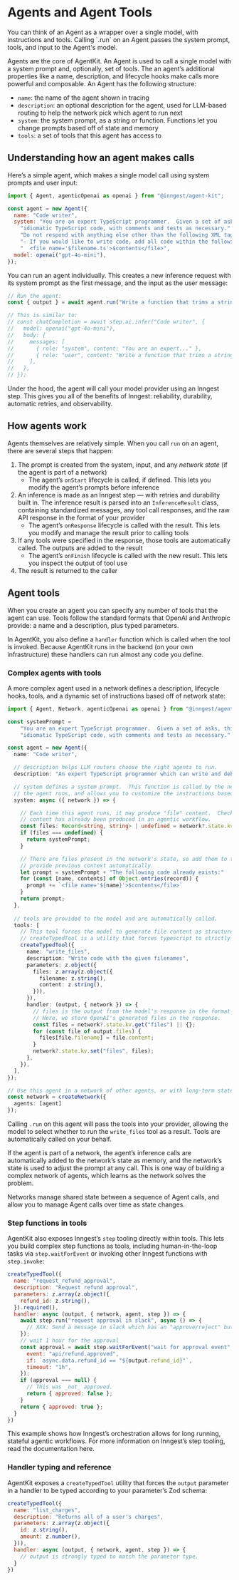
# Agents and Agent Tools

<Callout variant="info">
  You can think of an Agent as a wrapper over a single model, with instructions and tools.  Calling `.run` on an Agent
  passes the system prompt, tools, and input to the Agent's model.
</Callout>

Agents are the core of AgentKit.  An Agent is used to call a single model with a system prompt and, optionally, set of tools.  The an agent’s additional properties like a name, description, and lifecycle hooks make calls more powerful and composable.  An Agent has the following structure:

- `name`: the name of the agent shown in tracing
- `description`: an optional description for the agent, used for LLM-based routing to help the network pick which agent to run next
- `system`: the system prompt, as a string or function.  Functions let you change prompts based off of state and memory
- `tools`: a set of tools that this agent has access to


## Understanding how an agent makes calls

Here’s a simple agent, which makes a single model call using system prompts and user input:

```jsx
import { Agent, agenticOpenai as openai } from "@inngest/agent-kit";

const agent = new Agent({
  name: "Code writer",
  system: "You are an expert TypeScript programmer.  Given a set of asks, you think step-by-step to plan clean, " +
    "idiomatic TypeScript code, with comments and tests as necessary." +
    "Do not respond with anything else other than the following XML tags:" +
    "- If you would like to write code, add all code within the following tags (replace $filename and $contents appropriately):" +
    "  <file name='$filename.ts'>$contents</file>",
  model: openai("gpt-4o-mini"),
});

```

You can run an agent individually.  This creates a new inference request with its system prompt as the first message, and the input as the user message:

```jsx
// Run the agent:
const { output } = await agent.run("Write a function that trims a string");

// This is similar to:
// const chatCompletion = await step.ai.infer("Code writer", {
//   model: openai("gpt-4o-mini"),
//   body: {
//     messages: [
//       { role: "system", content: "You are an expert..." },
//       { role: "user", content: "Write a function that trims a string" }
//     ],
//   },
// });
```

Under the hood, the agent will call your model provider using an Inngest step.  This gives you all of the benefits of Inngest: reliability, durability, automatic retries, and observability. 

## How agents work

Agents themselves are relatively simple.  When you call `run` on an agent, there are several steps that happen:

1. The prompt is created from the system, input, and any *network state* (if the agent is part of a network)
    * The agent’s `onStart` lifecycle is called, if defined.  This lets you modify the agent’s prompts before inference
2. An inference is made as an Inngest step — with retries and durability built in. The inference result is parsed into an `InferenceResult` class, containing standardized messages, any tool call responses, and the raw API response in the format of your provider
    * The agent’s `onResponse` lifecycle is called with the result.  This lets you modify and manage the result prior to calling tools
4. If any tools were specified in the response, those tools are automatically called.  The outputs are added to the result
    * The agent’s `onFinish` lifecycle is called with the new result.  This lets you inspect the output of tool use
5. The result is returned to the caller

## Agent tools

When you create an agent you can specify any number of tools that the agent can use. Tools follow the standard formats that OpenAI and Anthropic provide: a name and a description, plus typed parameters.

In AgentKit, you also define a `handler` function which is called when the tool is invoked.  Because AgentKit runs in the backend (on your own infrastructure) these handlers can run almost any code you define.


### Complex agents with tools

A more complex agent used in a network defines a description, lifecycle hooks, tools, and a dynamic set of instructions based off of network state:

```ts
import { Agent, Network, agenticOpenai as openai } from "@inngest/agent-kit";

const systemPrompt =
    "You are an expert TypeScript programmer.  Given a set of asks, think step-by-step to plan clean, " +
    "idiomatic TypeScript code, with comments and tests as necessary."

const agent = new Agent({
  name: "Code writer",

  // description helps LLM routers choose the right agents to run.
  description: "An expert TypeScript programmer which can write and debug code",

  // system defines a system prompt.  This function is called by the network each time
  // the agent runs, and allows you to customize the instructions based off of past state.
  system: async ({ network }) => {

    // Each time this agent runs, it may produce "file" content.  Check if any
    // content has already been produced in an agentic workflow.
    const files: Record<string, string> | undefined = network?.state.kv.get("files")
    if (files === undefined) {
      return systemPrompt;
    }

    // There are files present in the network's state, so add them to the promp to help
    // provide previous context automatically.
    let prompt = systemPrompt + "The following code already exists:"
    for (const [name, contents] of Object.entries(record)) {
      prompt += `<file name='${name}'>$contents</file>`
    }
    return prompt;
  },
  
  // tools are provided to the model and are automatically called.
  tools: [
    // This tool forces the model to generate file content as structured data.
    // createTypedTool is a utility that forces typescript to strictly type the handler.
    createTypedTool({
      name: "write_files",
      description: "Write code with the given filenames",
      parameters: z.object({
        files: z.array(z.object({
          filename: z.string(),
          content: z.string(),
        })),
      }),
      handler: (output, { network }) => {
        // files is the output from the model's response in the format above.
        // Here, we store OpenAI's generated files in the response. 
        const files = network?.state.kv.get("files") || {};
        for (const file of output.files) {
          files[file.filename] = file.content;
        }
        network?.state.kv.set("files", files);
      },
    }),
  ],
});

// Use this agent in a network of other agents, or with long-term state.
const network = createNetwork({
  agents: [agent]
});

```

Calling `.run` on this agent will pass the tools into your provider, allowing the model to select whether to run the `write_files` tool as a result.  Tools are automatically called on your behalf.

If the agent is part of a network, the agent’s inference calls are automatically added to the network’s state as memory, and the network’s state is used to adjust the prompt at any call.  This is one way of building a complex network of agents, which learns as the network solves the problem.

<Callout variant="info">
  Networks manage shared state between a sequence of Agent calls, and allow you to manage Agent calls over time as
  state changes.
</Callout>

### Step functions in tools

AgentKit also exposes Inngest’s `step` tooling directly within tools.  This lets you build complex step functions as tools, including human-in-the-loop tasks via `step.waitForEvent` or invoking other Inngest functions with `step.invoke`:

```jsx
createTypedTool({
  name: "request_refund_approval",
  description: "Request refund approval",
  parameters: z.array(z.object({
    refund_id: z.string(),
  }).required(),
  handler: async (output, { network, agent, step }) => {
    await step.run("request approval in slack", async () => {
      // XXX: Send a message in slack which has an "approve/reject" button.
    });
    // wait 1 hour for the approval
    const approval = await step.waitForEvent("wait for approval event", {
      event: "api/refund.approved",
      if: `async.data.refund_id == "${output.refund_id}"`,
      timeout: "1h",
    });
    if (approval === null) {
      // This was _not_ approved.  
      return { approved: false };
    }
    return { approved: true };
  }
})
```

This example shows how Inngest’s orchestration allows for long running, stateful agentic workflows.  For more information on Inngest’s step tooling, read the documentation here.

### Handler typing and reference

AgentKit exposes a `createTypedTool` utility that forces the `output` parameter in a handler to be typed according to your parameter’s Zod schema:

```jsx
createTypedTool({
  name: "list_charges",
  description: "Returns all of a user's charges",
  parameters: z.array(z.object({
    id: z.string(),
    amount: z.number(),
  })),
  handler: async (output, { network, agent, step }) => {
    // output is strongly typed to match the parameter type.
  }
})
```
